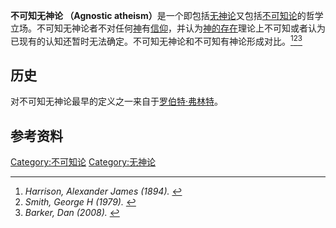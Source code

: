 {{citation style|time=2018-11-14T11:49:45+00:00}}
{{expand English|time=2018-11-14T11:49:45+00:00}}
'''不可知无神论 （Agnostic atheism）'''是一个即包括[[无神论|无神论]]又包括[[不可知论|不可知论]]的哲学立场。不可知无神论者不对任何[[神|神]]有[[信仰|信仰]]，并认为[[神的存在|神的存在]]理论上不可知或者认为已现有的认知还暂时无法确定。不可知无神论和不可知有神论形成对比。<ref><cite class="citation book" contenteditable="false">Harrison, Alexander James (1894). </cite></ref><ref name="Smith1979"><cite class="citation book" contenteditable="false">Smith, George H (1979). </cite></ref><ref name="barker-agnostic-atheism"><cite class="citation book" contenteditable="false">Barker, Dan (2008). </cite></ref>

== 历史 ==
对不可知无神论最早的定义之一来自于[[罗伯特·弗林特|罗伯特·弗林特]]。

== 参考资料 ==
{{Reflist}}
{{无宗教}}
[[Category:不可知论|Category:不可知论]]
[[Category:无神论|Category:无神论]]
